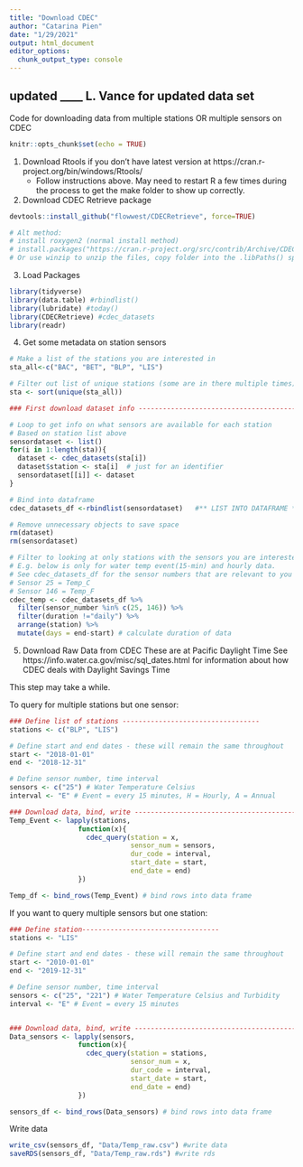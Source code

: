 ```yaml
---
title: "Download CDEC"
author: "Catarina Pien"
date: "1/29/2021"
output: html_document
editor_options: 
  chunk_output_type: console
---
```


## updated ____ L. Vance for updated data set

Code for downloading data from multiple stations OR multiple sensors on CDEC

```r
knitr::opts_chunk$set(echo = TRUE)
```

1. Download Rtools if you don't have latest version at https://cran.r-project.org/bin/windows/Rtools/    
    * Follow instructions above. May need to restart R a few times during the process to get the make folder to show up correctly. 
  
2. Download CDEC Retrieve package

```r
devtools::install_github("flowwest/CDECRetrieve", force=TRUE)

# Alt method:
# install roxygen2 (normal install method)
# install.packages("https://cran.r-project.org/src/contrib/Archive/CDECRetrieve/CDECRetrieve_0.1.4.tar.gz", repos=NULL, method = "libcurl")
# Or use winzip to unzip the files, copy folder into the .libPaths() specified (or go to Tools Install to check where lib is)
```

3. Load Packages

```r
library(tidyverse)
library(data.table) #rbindlist()
library(lubridate) #today()
library(CDECRetrieve) #cdec_datasets
library(readr)
```


4. Get some metadata on station sensors 

```r

# Make a list of the stations you are interested in 
sta_all<-c("BAC", "BET", "BLP", "LIS")

# Filter out list of unique stations (some are in there multiple times)
sta <- sort(unique(sta_all))

### First download dataset info ---------------------------------------------

# Loop to get info on what sensors are available for each station
# Based on station list above
sensordataset <- list() 
for(i in 1:length(sta)){
  dataset <- cdec_datasets(sta[i])
  dataset$station <- sta[i]  # just for an identifier
  sensordataset[[i]] <- dataset
} 

# Bind into dataframe 
cdec_datasets_df <-rbindlist(sensordataset)   #** LIST INTO DATAFRAME **

# Remove unnecessary objects to save space
rm(dataset)
rm(sensordataset)

# Filter to looking at only stations with the sensors you are interested in. 
# E.g. below is only for water temp event(15-min) and hourly data. 
# See cdec_datasets_df for the sensor numbers that are relevant to you
# Sensor 25 = Temp_C
# Sensor 146 = Temp_F
cdec_temp <- cdec_datasets_df %>% 
  filter(sensor_number %in% c(25, 146)) %>% 
  filter(duration !="daily") %>%
  arrange(station) %>%
  mutate(days = end-start) # calculate duration of data

```

5. Download Raw Data from CDEC
These are at Pacific Daylight Time
See https://info.water.ca.gov/misc/sql_dates.html for information about how CDEC deals with Daylight Savings Time

This step may take a while.

To query for multiple stations but one sensor:
```r

### Define list of stations ----------------------------------
stations <- c("BLP", "LIS")

# Define start and end dates - these will remain the same throughout
start <- "2018-01-01"
end <- "2018-12-31"

# Define sensor number, time interval 
sensors <- c("25") # Water Temperature Celsius
interval <- "E" # Event = every 15 minutes, H = Hourly, A = Annual

### Download data, bind, write --------------------------------------------
Temp_Event <- lapply(stations, 
                 function(x){
                   cdec_query(station = x,
                              sensor_num = sensors,
                              dur_code = interval,
                              start_date = start,
                              end_date = end)
                 })

Temp_df <- bind_rows(Temp_Event) # bind rows into data frame

```

If you want to query multiple sensors but one station:
```r

### Define station----------------------------------
stations <- "LIS"

# Define start and end dates - these will remain the same throughout
start <- "2010-01-01"
end <- "2019-12-31"

# Define sensor number, time interval 
sensors <- c("25", "221") # Water Temperature Celsius and Turbidity
interval <- "E" # Event = every 15 minutes


### Download data, bind, write --------------------------------------------
Data_sensors <- lapply(sensors, 
                 function(x){
                   cdec_query(station = stations,
                              sensor_num = x,
                              dur_code = interval,
                              start_date = start,
                              end_date = end)
                 })

sensors_df <- bind_rows(Data_sensors) # bind rows into data frame
```

Write data 
```r
write_csv(sensors_df, "Data/Temp_raw.csv") #write data
saveRDS(sensors_df, "Data/Temp_raw.rds") #write rds
```

